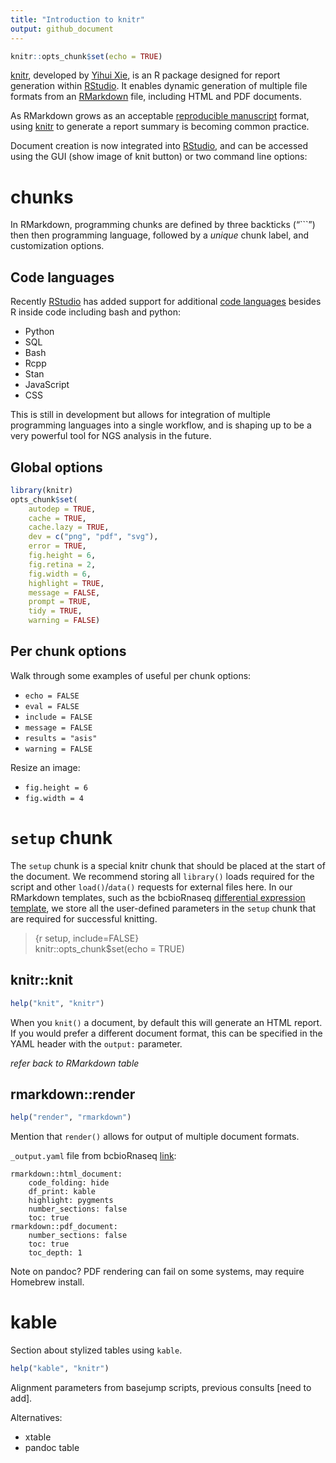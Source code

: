 ```yaml
---
title: "Introduction to knitr"
output: github_document
---
```


```r
knitr::opts_chunk$set(echo = TRUE)
```

[knitr]: https://yihui.name/knitr/
[RMarkdown]: http://rmarkdown.rstudio.com/
[RStudio]: https://www.rstudio.com



[knitr][], developed by [Yihui Xie](https://yihui.name), is an R package designed for report generation within [RStudio][]. It enables dynamic generation of multiple file formats from an [RMarkdown][] file, including HTML and PDF documents.

As RMarkdown grows as an acceptable [reproducible manuscript](https://elifesciences.org/labs/cad57bcf/composing-reproducible-manuscripts-using-r-markdown) format, using [knitr][] to generate a report summary is becoming common practice.

Document creation is now integrated into [RStudio][], and can be accessed using the GUI (show image of knit button) or two command line options:


# chunks

In RMarkdown, programming chunks are defined by three backticks ("```") then then programming language, followed by a *unique* chunk label, and customization options.


## Code languages

Recently [RStudio][] has added support for additional [code languages](http://rmarkdown.rstudio.com/lesson-5.html) besides R inside code including bash and python:

- Python
- SQL
- Bash
- Rcpp
- Stan
- JavaScript
- CSS

This is still in development but allows for integration of multiple programming languages into a single workflow, and is shaping up to be a very powerful tool for NGS analysis in the future.


## Global options

```r
library(knitr)
opts_chunk$set(
    autodep = TRUE,
    cache = TRUE,
    cache.lazy = TRUE,
    dev = c("png", "pdf", "svg"),
    error = TRUE,
    fig.height = 6,
    fig.retina = 2,
    fig.width = 6,
    highlight = TRUE,
    message = FALSE,
    prompt = TRUE,
    tidy = TRUE,
    warning = FALSE)
```


## Per chunk options

Walk through some examples of useful per chunk options:

- `echo = FALSE`
- `eval = FALSE`
- `include = FALSE`
- `message = FALSE`
- `results = "asis"`
- `warning = FALSE`

Resize an image:

- `fig.height = 6`
- `fig.width = 4`



# `setup` chunk

The `setup` chunk is a special knitr chunk that should be placed at the start of the document. We recommend storing all `library()` loads required for the script and other `load()`/`data()` requests for external files here. In our RMarkdown templates, such as the bcbioRnaseq [differential expression template](https://github.com/hbc/bcbioRnaseq/blob/master/inst/rmarkdown/templates/differential_expression/skeleton/skeleton.Rmd), we store all the user-defined parameters in the `setup` chunk that are required for successful knitting.

> {r setup, include=FALSE}  
> knitr::opts_chunk$set(echo = TRUE)


## knitr::knit

```r
help("knit", "knitr")
```

When you `knit()` a document, by default this will generate an HTML report. If you would prefer a different document format, this can be specified in the YAML header with the `output:` parameter.

*refer back to RMarkdown table*


## rmarkdown::render

```r
help("render", "rmarkdown")
```

Mention that `render()` allows for output of multiple document formats.

`_output.yaml` file from bcbioRnaseq [link](https://github.com/hbc/bcbioRnaseq/blob/master/docs/downloads/_output.yaml):

    rmarkdown::html_document:
        code_folding: hide
        df_print: kable
        highlight: pygments
        number_sections: false
        toc: true
    rmarkdown::pdf_document:
        number_sections: false
        toc: true
        toc_depth: 1


Note on pandoc? PDF rendering can fail on some systems, may require Homebrew install.



# kable

Section about stylized tables using `kable`.

```r
help("kable", "knitr")
```

Alignment parameters from basejump scripts, previous consults [need to add].

Alternatives:

- xtable
- pandoc table

